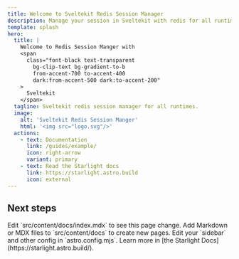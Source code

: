 ```yaml
---
title: Welcome to Sveltekit Redis Session Manager
description: Manage your session in Sveltekit with redis for all runtimes.
template: splash
hero:
  title: |
    Welcome to Redis Session Manger with
    <span
      class="font-black text-transparent
        bg-clip-text bg-gradient-to-b
        from-accent-700 to-accent-400
        dark:from-accent-500 dark:to-accent-200"
    >
      Sveltekit
    </span>
  tagline: Sveltekit redis session manager for all runtimes.
  image:
    alt: 'Sveltekit Redis Session Manger'
    html: '<img src="logo.svg"/>'
  actions:
    - text: Documentation
      link: /guides/example/
      icon: right-arrow
      variant: primary
    - text: Read the Starlight docs
      link: https://starlight.astro.build
      icon: external
---
```



## Next steps

<CardGrid stagger>
	<Card title="Update content" icon="pencil">
		Edit `src/content/docs/index.mdx` to see this page change.
	</Card>
	<Card title="Add new content" icon="add-document">
		Add Markdown or MDX files to `src/content/docs` to create new pages.
	</Card>
	<Card title="Configure your site" icon="setting">
		Edit your `sidebar` and other config in `astro.config.mjs`.
	</Card>
	<Card title="Read the docs" icon="open-book">
		Learn more in [the Starlight Docs](https://starlight.astro.build/).
	</Card>
</CardGrid>
